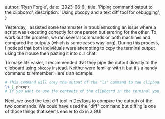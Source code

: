 
  author: 'Ryan Forgie',
  date: '2023-06-6',
  title: 'Piping command output to the clipboard',
  description: 'Using pbcopy and a text diff tool for debugging',
}


Yesterday, I assisted some teammates in troubleshooting an issue where a script was executing correctly for one person but erroring for the other. To work out the problem, we ran several commands on both machines and compared the outputs (which is some cases was long). During this process, I noticed that both individuals were attempting to copy the terminal output using the mouse then pasting it into our chat.

To make life easier, I recommended that they pipe the output directly to the clipboard using `pbcopy` instead. Neither were familiar with it but it's a handy command to remember. Here's an example:

```bash
# This command will copy the output of the "ls" command to the clipboard on macOS
ls | pbcopy
# If you want to use the contents of the clipboard in the terminal you can now use "pbpaste"
```

Next, we used the text diff tool in [DevToys](https://github.com/ObuchiYuki/DevToysMac) to compare the outputs of the two commands. We could have used the "diff" command but diffing is one of those things that seems easier to do in a GUI.
